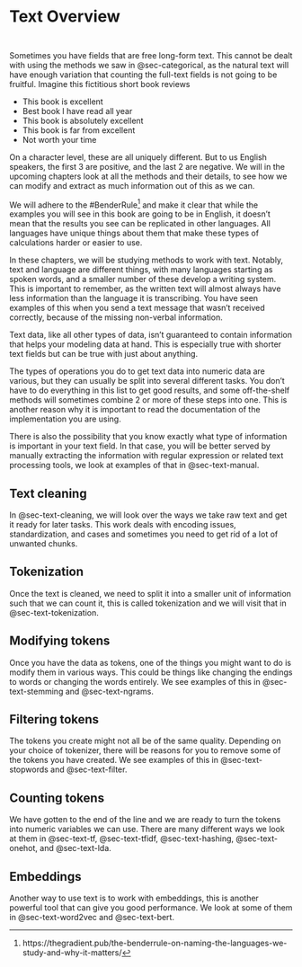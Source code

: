 # Text Overview {#sec-text}

::: {style="visibility: hidden; height: 0px;"}
## Text Overview
:::

Sometimes you have fields that are free long-form text. This cannot be dealt with using the methods we saw in @sec-categorical, as the natural text will have enough variation that counting the full-text fields is not going to be fruitful. Imagine this fictitious short book reviews

- This book is excellent
- Best book I have read all year
- This book is absolutely excellent
- This book is far from excellent
- Not worth your time

On a character level, these are all uniquely different. But to us English speakers, the first 3 are positive, and the last 2 are negative. We will in the upcoming chapters look at all the methods and their details, to see how we can modify and extract as much information out of this as we can.

We will adhere to the #BenderRule[^1] and make it clear that while the examples you will see in this book are going to be in English, it doesn't mean that the results you see can be replicated in other languages. All languages have unique things about them that make these types of calculations harder or easier to use.

[^1]: https://thegradient.pub/the-benderrule-on-naming-the-languages-we-study-and-why-it-matters/

In these chapters, we will be studying methods to work with text. Notably, text and language are different things, with many languages starting as spoken words, and a smaller number of these develop a writing system. This is important to remember, as the written text will almost always have less information than the language it is transcribing. You have seen examples of this when you send a text message that wasn't received correctly, because of the missing non-verbal information.

Text data, like all other types of data, isn't guaranteed to contain information that helps your modeling data at hand. This is especially true with shorter text fields but can be true with just about anything. 

The types of operations you do to get text data into numeric data are various, but they can usually be split into several different tasks. You don't have to do everything in this list to get good results, and some off-the-shelf methods will sometimes combine 2 or more of these steps into one. This is another reason why it is important to read the documentation of the implementation you are using. 

There is also the possibility that you know exactly what type of information is important in your text field. In that case, you will be better served by manually extracting the information with regular expression or related text processing tools, we look at examples of that in @sec-text-manual.

## Text cleaning

In @sec-text-cleaning, we will look over the ways we take raw text and get it ready for later tasks. This work deals with encoding issues, standardization, and cases and sometimes you need to get rid of a lot of unwanted chunks.

## Tokenization

Once the text is cleaned, we need to split it into a smaller unit of information such that we can count it, this is called tokenization and we will visit that in @sec-text-tokenization.

## Modifying tokens

Once you have the data as tokens, one of the things you might want to do is modify them in various ways. This could be things like changing the endings to words or changing the words entirely. We see examples of this in @sec-text-stemming and @sec-text-ngrams.

## Filtering tokens

The tokens you create might not all be of the same quality. Depending on your choice of tokenizer, there will be reasons for you to remove some of the tokens you have created. We see examples of this in @sec-text-stopwords and @sec-text-filter.

## Counting tokens

We have gotten to the end of the line and we are ready to turn the tokens into numeric variables we can use. There are many different ways we look at them in @sec-text-tf, @sec-text-tfidf, @sec-text-hashing, @sec-text-onehot, and @sec-text-lda.

## Embeddings

Another way to use text is to work with embeddings, this is another powerful tool that can give you good performance. We look at some of them in @sec-text-word2vec and @sec-text-bert.
